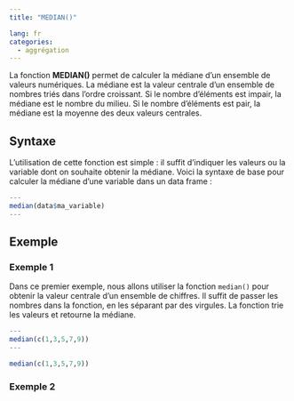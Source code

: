 ```yaml
---
title: "MEDIAN()"

lang: fr
categories:
  - aggrégation
---
```


La fonction **MEDIAN()** permet de calculer la médiane d’un ensemble de valeurs numériques. La médiane est la valeur centrale d’un ensemble de nombres triés dans l’ordre croissant. Si le nombre d’éléments est impair, la médiane est le nombre du milieu. Si le nombre d’éléments est pair, la médiane est la moyenne des deux valeurs centrales.

## Syntaxe

L’utilisation de cette fonction est simple : il suffit d’indiquer les valeurs ou la variable dont on souhaite obtenir la médiane. Voici la syntaxe de base pour calculer la médiane d’une variable dans un data frame :

``` r
---
median(data$ma_variable)
---
```

## Exemple

### Exemple 1

Dans ce premier exemple, nous allons utiliser la fonction `median()` pour obtenir la valeur centrale d'un ensemble de chiffres. Il suffit de passer les nombres dans la fonction, en les séparant par des virgules. La fonction trie les valeurs et retourne la médiane.

``` r
---
median(c(1,3,5,7,9))
---
```

```r
median(c(1,3,5,7,9))
```

### Exemple 2










